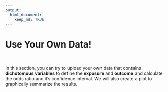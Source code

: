 ```yaml
---
output: 
  html_document:
    keep_md: TRUE
---
```


# Use Your Own Data!

&nbsp;

In this section, you can try to upload your own data that contains __dichotomous variables__ to define the __exposure__ and __outcome__ and calculate the odds ratio and it's confidence interval. We will also create a plot to graphically summarize the results. 